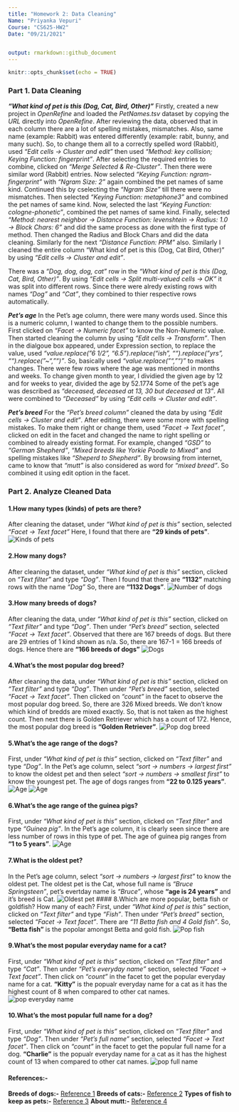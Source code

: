 ```yaml
---
title: "Homework 2: Data Cleaning"
Name: "Priyanka Vepuri"
Course: "CS625-HW2"
Date: "09/21/2021"


output: rmarkdown::github_document
---
```


```r
knitr::opts_chunk$set(echo = TRUE)
```

### Part 1. Data Cleaning

***"What kind of pet is this (Dog, Cat, Bird, Other)"***
Firstly, created a new project in *OpenRefine* and loaded the *PetNames.tsv* dataset by copying the *URL* directly into *OpenRefine*. After reviewing the data, observed that in each column there are a lot of spelling mistakes, mismatches. Also, same name (example: Rabbit) was entered differently (example: rabit, bunny, and many such). So, to change them all to a correctly spelled word (Rabbit), used *"Edit cells -> Cluster and edit"* then used *"Method: key collision; Keying Function: fingerprint"*. After selecting the required entries to combine, clicked on *"Merge Selected & Re-Cluster"*. Then there were similar word (Rabbit) entries. Now selected *"Keying Function: ngram-fingerprint"* with *"Ngram Size: 2"* again combined the pet names of same kind. Continued this by cselecting the *"Ngram Size"* till there were no mismatches. Then selected *"Keying Function: metaphone3"* and combined the pet names of same kind. Now, selected the last *"Keying Function: cologne-phonetic"*, combined the pet names of same kind. Finally, selected *"Method: nearest neighbor -> Distance Function: levenshtein -> Radius: 1.0 -> Block Chars: 6"* and did the same process as done with the first type of method. Then changed the Radius and Block Chars and did the data cleaning. Similarly for the next *"Distance Function: PPM"* also.
Similarly I cleaned the entire column "What kind of pet is this (Dog, Cat Bird, Other)" by using *"Edit cells -> Cluster and edit"*.

There was a *"Dog, dog, dog, cat"* row in the *"What kind of pet is this (Dog, Cat, Bird, Other)"*. By using *"Edit cells -> Split multi-valued cells -> OK"* it was split into different rows. Since there were alredy existing rows with names *"Dog"* and *"Cat"*, they combined to thier respective rows automatically.


***Pet's age***
In the Pet's age column, there were many words used. Since this is a numeric column, I wanted to change them to the possible numbers.
First clicked on *"Facet -> Numeric facet"* to know the Non-Numeric value. Then started cleaning the column by using *"Edit cells -> Transform"*. Then in the dialgoue box appeared, under Expression section, to replace the value, used *"value.replace("6 1/2", "6.5").replace("ish", "").replace("yrs", "").replace("~", "")"*. So, basically used *"value.replace("", "")"* to makes changes. There were few rows where the age was mentioned in months and weeks. To change given month to year, I dividied the given age by 12 and for weeks to year, divided the age by 52.1774 
Some of the pet's age was described as *"deceased, deceased at 13, 30 but deceased at 13"*. All were combined to *"Deceased"* by using *"Edit cells -> Cluster and edit"*.


***Pet's breed***
For the *"Pet's breed column"* cleaned the data by using *"Edit cells -> Cluster and edit"*. After editing, there were some more with spelling mistakes. To make them right or change them, used *"Facet -> Text facet"*, clicked on edit in the facet and changed the name to right spelling or combined to already existing format.
For example, changed *"GSD"* to *"German Shepherd"*, *"Mixed breeds like Yorkie Poodle to Mixed"* and spelling mistakes like *"Sheperd to Shepherd"*.
By browsing from internet, came to know that *"mutt"* is also considered as word for *"mixed breed"*. So combined it using edit option in the facet.



### Part 2. Analyze Cleaned Data

#### 1.How many types (kinds) of pets are there?
After cleaning the dataset, under *"What kind of pet is this"* section, selected *"Facet -> Text facet"*
Here, I found that there are **"29 kinds of pets"**.
![Kinds of pets](Q1.png)

#### 2.How many dogs?
After cleaning the dataset, under *"What kind of pet is this"* section, clicked on *"Text filter"* and type *"Dog"*. Then I found that there are **"1132"** matching rows with the name *"Dog"*
So, there are **"1132 Dogs"**.
![Number of dogs](Q2.png)

#### 3.How many breeds of dogs?
After cleaning the data, under *"What kind of pet is this"* section, clicked on *"Text filter"* and type *"Dog"*. Then under *"Pet's breed"* section, selected *"Facet -> Text facet"*. 
Observed that there are 167 breeds of dogs. But there are 29 entries of 1 kind shown as n/a. So, there are 167-1 = 166 breeds of dogs. 
Hence there are **"166 breeds of dogs"**
![Dogs](Q3.png)

#### 4.What's the most popular dog breed?
After cleaning the data, under *"What kind of pet is this"* section, clicked on *"Text filter"* and type *"Dog"*. Then under *"Pet's breed"* section, selected *"Facet -> Text facet"*. Then clicked on *"count"* in the facet to observe the most popular dog breed.
So, there are 326 Mixed breeds. We don't know which kind of bredds are mixed exactly. So, that is not taken as the highest count.
Then next there is Golden Retriever which has a count of 172.
Hence, the most popular dog breed is **"Golden Retriever"**.
![Pop dog breed](Q4.png)

#### 5.What's the age range of the dogs?
First, under *"What kind of pet is this"* section, clicked on *"Text filter"* and type *"Dog"*.
In the Pet's age column, select *"sort -> numbers -> largest first"* to know the oldest pet and then select *"sort -> numbers -> smallest first"* to know the youngest pet.
The age of dogs ranges from **"22 to 0.125 years"**.
![Age](Q5.1.png)
![Age](Q5.2.png)

#### 6.What's the age range of the guinea pigs?
First, under *"What kind of pet is this"* section, clicked on *"Text filter"* and type *"Guinea pig"*.
In the Pet's age column, it is clearly seen since there are less number of rows in this type of pet.
The age of guinea pig ranges from **"1 to 5 years"**.
![Age](Q6.png)

#### 7.What is the oldest pet?
In the Pet's age column, select *"sort -> numbers -> largest first"* to know the oldest pet.
The oldest pet is the Cat, whose full name is *"Bruce Springsteen"*, pet's evertday name is *"Bruce"*, whose **"age is 24 years"** and it's breed is Cat.
![Oldest pet](Q7.png)
#### 8.Which are more popular, betta fish or goldfish? How many of each?
First, under *"What kind of pet is this"* section, clicked on *"Text filter"* and type *"Fish"*. Then under *"Pet's breed"* section, selected *"Facet -> Text facet"*.
There are *"11 Betta fish and 4 Gold fish"*. So, **"Betta fish"** is the popolar amongst Betta and gold fish.
![Pop fish](Q8.png)

#### 9.What's the most popular everyday name for a cat?
First, under *"What kind of pet is this"* section, clicked on *"Text filter"* and type *"Cat"*. Then under *"Pet's everyday name"* section, selected *"Facet -> Text facet"*. Then click on *"count"* in the facet to get the popular everyday name for a cat.
**"Kitty"** is the popualr everyday name for a cat as it has the highest count of 8 when compared to other cat names.
![pop everyday name](Q9.png)

#### 10.What's the most popular full name for a dog?
First, under *"What kind of pet is this"* section, clicked on *"Text filter"* and type *"Dog"*. Then under *"Pet's full name"* section, selected *"Facet -> Text facet"*. Then click on *"count"* in the facet to get the popular full name for a dog.
**"Charlie"** is the popualr everyday name for a cat as it has the highest count of 13 when compared to other cat names.
![pop full name](Q10.png)

#### References:-

**Breeds of dogs:-** [Reference 1](https://www.google.com/search?q=dog+breeds&client=safari&bih=820&biw=1440&hl=en&ei=ZZBKYcijKfCgqtsP84Gr4As&oq=dog+brred&gs_lcp=Cgdnd3Mtd2l6EAMYADIHCAAQsQMQQzIECC4QQzIECAAQQzIECAAQQzIECAAQQzIHCAAQsQMQQzIHCAAQyQMQCjIFCAAQkgMyBwgAELEDEEMyBwgAELEDEAo6BwguEEMQkwI6BQgAEJECOgcILhCxAxBDOgoIABCxAxDJAxBDOggIABCABBDJAzoLCAAQgAQQsQMQyQM6CAgAEIAEELEDSgQIQRgAULOHzwFY_JTPAWCSsc8BaAFwAngAgAFqiAH9BZIBAzYuM5gBAKABAbABAMABAQ&sclient=gws-wiz)
**Breeds of cats:-** [Reference 2](https://www.purina.com/cats/cat-breeds)
**Types of fish to keep as pets:-** [Reference 3](https://scratchpay.com/blog/popular-types-of-pet-fish)
**About mutt:-** [Reference 4](https://en.wikipedia.org/wiki/Mongrel)



